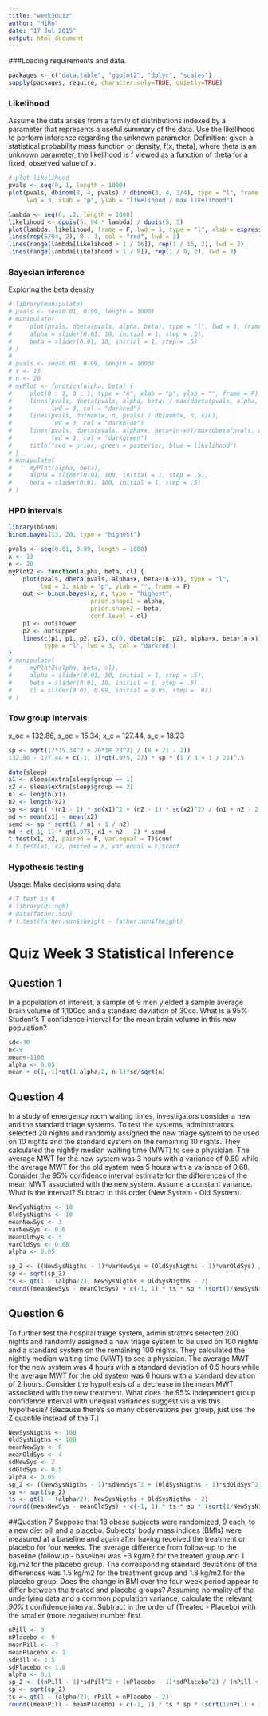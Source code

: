 ```yaml
---
title: "week3Quiz"
author: "MiRo"
date: "17 Jul 2015"
output: html_document
---
```


###Loading requirements and data.
```r
packages <- c("data.table", "ggplot2", "dplyr", "scales")
sapply(packages, require, character.only=TRUE, quietly=TRUE)

```

### Likelihood
Assume the data arises from a family of distributions indexed by a parameter
that represents a useful summary of the data.
Use the likelihood to perform inference regarding the unknown parameter.
Definition: given a statistical probability mass function or density, f(x, theta), 
where theta is an unknown parameter, the likelihood is f viewed as a function of 
theta for a fixed, observed value of x.
```r
# plot likelihood
pvals <- seq(0, 1, length = 1000)
plot(pvals, dbinom(3, 4, pvals) / dbinom(3, 4, 3/4), type = "l", frame = F, 
     lwd = 3, xlab = "p", ylab = "likelihood / max likelihood")

lambda <- seq(0, .2, length = 1000)
likelihood <- dpois(5, 94 * lambda) / dpois(5, 5)
plot(lambda, likelihood, frame = F, lwd = 3, type = "l", xlab = expression(lambda))
lines(rep(5/94, 2), 0 : 1, col = "red", lwd = 3)
lines(range(lambda[likelihood > 1 / 16]), rep(1 / 16, 2), lwd = 2)
lines(range(lambda[likelihood > 1 / 8]), rep(1 / 8, 2), lwd = 2)
```

### Bayesian inference
Exploring the beta density
```r
# library(manipulate)
# pvals <- seq(0.01, 0.99, length = 1000)
# manipulate(
#     plot(pvals, dbeta(pvals, alpha, beta), type = "l", lwd = 3, frame = F),
#     alpha = slider(0.01, 10, initial = 1, step = .5),
#     beta = slider(0.01, 10, initial = 1, step = .5)
# )
# 
# pvals <- seq(0.01, 0.99, length = 1000)
# x <- 13
# n <- 20
# myPlot <- function(alpha, beta) {
#     plot(0 : 1, 0 : 1, type = "n", xlab = "p", ylab = "", frame = F)
#     lines(pvals, dbeta(pvals, alpha, beta) / max(dbeta(pvals, alpha, beta)),
#           lwd = 3, col = "darkred")
#     lines(pvals, dbinom(x, n, pvals) / dbinom(x, n, x/n), 
#           lwd = 3, col = "darkblue")
#     lines(pvals, dbeta(pvals, alpha+x, beta+(n-x))/max(dbeta(pvals, alpha+x, beta+(n-x))), 
#           lwd = 3, col = "darkgreen")
#     title("red = prior, green = posterior, blue = likelihood")
# }
# manipulate(
#     myPlot(alpha, beta),
#     alpha = slider(0.01, 100, initial = 1, step = .5),
#     beta = slider(0.01, 100, initial = 1, step = .5)
# )
```

### HPD intervals
```r
library(binom)
binom.bayes(13, 20, type = "highest")

pvals <- seq(0.01, 0.99, length = 1000)
x <- 13
n <- 20
myPlot2 <- function(alpha, beta, cl) {
    plot(pvals, dbeta(pvals, alpha+x, beta+(n-x)), type = "l", 
         lwd = 3, xlab = "p", ylab = "", frame = F)
    out <- binom.bayes(x, n, type = "highest",
                       prior.shape1 = alpha,
                       prior.shape2 = beta,
                       conf.level = cl)
    p1 <- out$lower
    p2 <- out$upper
    lines(c(p1, p1, p2, p2), c(0, dbeta(c(p1, p2), alpha+x, beta+(n-x)), 0),
          type = "l", lwd = 3, col = "darkred")
}
# manipulate(
#     myPlot2(alpha, beta, cl),
#     alpha = slider(0.01, 10, initial = 1, step = .5),
#     beta = slider(0.01, 10, initial = 1, step = .5),
#     cl = slider(0.01, 0.99, initial = 0.95, step = .01)
# )
```


### Tow group intervals
x_oc = 132.86, s_oc = 15.34; x_c = 127.44, s_c = 18.23
```r
sp <- sqrt((7*15.34^2 + 20*18.23^2) / (8 + 21 - 2))
132.86 - 127.44 + c(-1, 1)*qt(.975, 27) * sp * (1 / 8 + 1 / 21)^.5

data(sleep)
x1 <- sleep$extra[sleep$group == 1]
x2 <- sleep$extra[sleep$group == 2]
n1 <- length(x1)
n2 <- length(x2)
sp <- sqrt( ((n1 - 1) * sd(x1)^2 + (n2 - 1) * sd(x2)^2) / (n1 + n2 - 2))
md <- mean(x1) - mean(x2)
semd <- sp * sqrt(1 / n1 + 1 / n2)
md + c(-1, 1) * qt(.975, n1 + n2 - 2) * semd
t.test(x1, x2, paired = F, var.equal = T)$conf
# t.test(x1, x2, paired = F, var.equal = F)$conf
```

### Hypothesis testing
Usage: Make decisions using data
```r
# T test in R
# library(UsingR)
# data(father.son)
# t.test(father.son$sheight - father.son$fheight)
```
# Quiz Week 3 Statistical Inference

## Question 1
In a population of interest, a sample of 9 men yielded a sample average brain volume of 1,100cc and a standard deviation of 30cc. What is a 95% Student's T confidence interval for the mean brain volume in this new population?
```r
sd<-30
n<-9
mean<-1100
alpha <- 0.05
mean + c(1,-1)*qt(1-alpha/2, n-1)*sd/sqrt(n)
```


## Question 4
In a study of emergency room waiting times, investigators consider a new and the standard triage systems. To test the systems, administrators selected 20 nights and randomly assigned the new triage system to be used on 10 nights and the standard system on the remaining 10 nights. They calculated the nightly median waiting time (MWT) to see a physician. The average MWT for the new system was 3 hours with a variance of 0.60 while the average MWT for the old system was 5 hours with a variance of 0.68. Consider the 95% confidence interval estimate for the differences of the mean MWT associated with the new system. Assume a constant variance. What is the interval? Subtract in this order (New System - Old System).
```r
NewSysNigths <- 10
OldSysNigths <- 10
meanNewSys <- 3
varNewSys <- 0.6
meanOldSys <- 5
varOldSys <- 0.68
alpha <- 0.05

sp_2 <- ((NewSysNigths - 1)*varNewSys + (OldSysNigths - 1)*varOldSys) / (NewSysNigths + OldSysNigths - 2)
sp <- sqrt(sp_2)
ts <- qt(1 - (alpha/2), NewSysNigths + OldSysNigths - 2)
round((meanNewSys - meanOldSys) + c(-1, 1) * ts * sp * (sqrt(1/NewSysNigths + 1/OldSysNigths)), 2) 
```

## Question 6
To further test the hospital triage system, administrators selected 200 nights and randomly assigned a new triage system to be used on 100 nights and a standard system on the remaining 100 nights. They calculated the nightly median waiting time (MWT) to see a physician. The average MWT for the new system was 4 hours with a standard deviation of 0.5 hours while the average MWT for the old system was 6 hours with a standard deviation of 2 hours. Consider the hypothesis of a decrease in the mean MWT associated with the new treatment. What does the 95% independent group confidence interval with unequal variances suggest vis a vis this hypothesis? (Because there's so many observations per group, just use the Z quantile instead of the T.)
```r
NewSysNigths <- 100
OldSysNigths <- 100
meanNewSys <- 6
meanOldSys <- 4
sdNewSys <- 2
sdOldSys <- 0.5
alpha <- 0.05
sp_2 <- ((NewSysNigths - 1)*sdNewSys^2 + (OldSysNigths - 1)*sdOldSys^2) / (NewSysNigths + OldSysNigths - 2)
sp <- sqrt(sp_2)
ts <- qt(1 - (alpha/2), NewSysNigths + OldSysNigths - 2)
round((meanNewSys - meanOldSys) + c(-1, 1) * ts * sp * (sqrt(1/NewSysNigths + 1/OldSysNigths)), 2) 
```

##Question 7
Suppose that 18 obese subjects were randomized, 9 each, to a new diet pill and a placebo. Subjects’ body mass indices (BMIs) were measured at a baseline and again after having received the treatment or placebo for four weeks. The average difference from follow-up to the baseline (followup - baseline) was −3 kg/m2 for the treated group and 1 kg/m2 for the placebo group. The corresponding standard deviations of the differences was 1.5 kg/m2 for the treatment group and 1.8 kg/m2 for the placebo group. Does the change in BMI over the four week period appear to differ between the treated and placebo groups? Assuming normality of the underlying data and a common population variance, calculate the relevant *90%* t confidence interval. Subtract in the order of (Treated - Placebo) with the smaller (more negative) number first.
```r
nPill <- 9
nPlacebo <- 9
meanPill <- -3
meanPlacebo <- 1
sdPill <- 1.5
sdPlacebo <- 1.8
alpha <- 0.1
sp_2 <- ((nPill - 1)*sdPill^2 + (nPlacebo - 1)*sdPlacebo^2) / (nPill + nPlacebo - 2)
sp <- sqrt(sp_2)
ts <- qt(1 - (alpha/2), nPill + nPlacebo - 2)
round((meanPill - meanPlacebo) + c(-1, 1) * ts * sp * (sqrt(1/nPill + 1/nPlacebo)), 2) 
```

